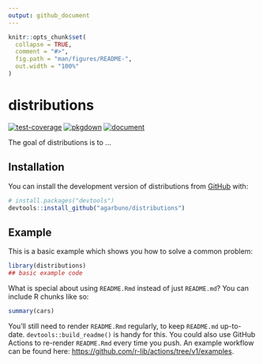 ```yaml
---
output: github_document
---
```


<!-- README.md is generated from README.Rmd. Please edit that file -->

```r
knitr::opts_chunk$set(
  collapse = TRUE,
  comment = "#>",
  fig.path = "man/figures/README-",
  out.width = "100%"
)
```

# distributions

<!-- badges: start -->
[![test-coverage](https://github.com/agarbuno/distributions/actions/workflows/test-coverage.yaml/badge.svg)](https://github.com/agarbuno/distributions/actions/workflows/test-coverage.yaml)
[![pkgdown](https://github.com/agarbuno/distributions/actions/workflows/pkgdown.yaml/badge.svg)](https://github.com/agarbuno/distributions/actions/workflows/pkgdown.yaml)
[![document](https://github.com/agarbuno/distributions/actions/workflows/document.yaml/badge.svg)](https://github.com/agarbuno/distributions/actions/workflows/document.yaml)
<!-- badges: end -->

The goal of distributions is to ...

## Installation

You can install the development version of distributions from [GitHub](https://github.com/) with:

``` r
# install.packages("devtools")
devtools::install_github("agarbuno/distributions")
```

## Example

This is a basic example which shows you how to solve a common problem:

```r
library(distributions)
## basic example code
```

What is special about using `README.Rmd` instead of just `README.md`? You can include R chunks like so:

```r
summary(cars)
```

You'll still need to render `README.Rmd` regularly, to keep `README.md` up-to-date. `devtools::build_readme()` is handy for this. You could also use GitHub Actions to re-render `README.Rmd` every time you push. An example workflow can be found here: <https://github.com/r-lib/actions/tree/v1/examples>.
